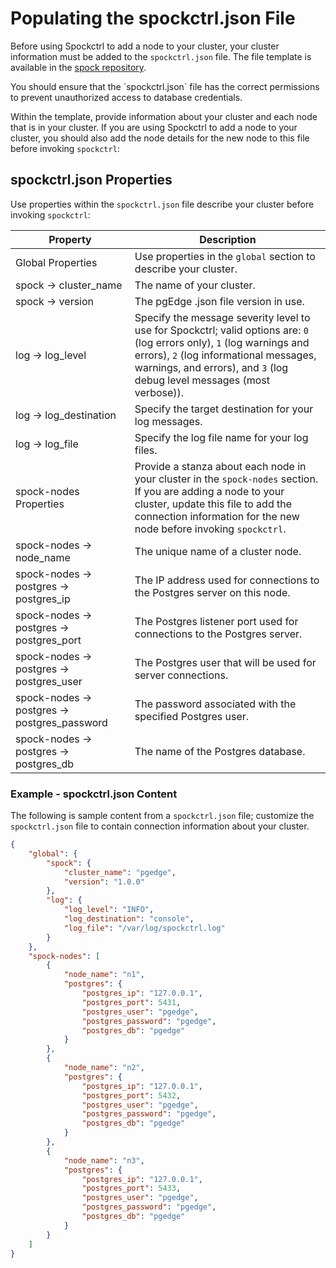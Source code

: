 # Populating the spockctrl.json File

Before using Spockctrl to add a node to your cluster, your cluster information must be added to the `spockctrl.json` file.  The file template is available in the [spock repository](https://github.com/pgEdge/spock/blob/main/utils/spockctrl/spockctrl.json).


<Callout type="warning">
You should ensure that the `spockctrl.json` file has the correct permissions to prevent unauthorized access to database credentials.
</Callout>

Within the template, provide information about your cluster and each node that is in your cluster.  If you are using Spockctrl to add a node to your cluster, you should also add the node details for the new node to this file before invoking `spockctrl`:

## spockctrl.json Properties

Use properties within the `spockctrl.json` file describe your cluster before invoking `spockctrl`:

| Property | Description |
|----------|-------------|
| Global Properties | Use properties in the `global` section to describe your cluster. |
| spock -> cluster_name | The name of your cluster. |
| spock -> version | The pgEdge .json file version in use. |
| log -> log_level | Specify the message severity level to use for Spockctrl; valid options are: `0` (log errors only), `1` (log warnings and errors), `2` (log informational messages, warnings, and errors), and `3` (log debug level messages (most verbose)). |
| log -> log_destination | Specify the target destination for your log messages. |
| log -> log_file | Specify the log file name for your log files. |
| spock-nodes Properties | Provide a stanza about each node in your cluster in the `spock-nodes` section.  If you are adding a node to your cluster, update this file to add the connection information for the new node before invoking `spockctrl`. |
| spock-nodes -> node_name | The unique name of a cluster node. |
| spock-nodes -> postgres -> postgres_ip | The IP address used for connections to the Postgres server on this node. |
| spock-nodes -> postgres -> postgres_port | The Postgres listener port used for connections to the Postgres server. |
| spock-nodes -> postgres -> postgres_user | The Postgres user that will be used for server connections. |
| spock-nodes -> postgres -> postgres_password | The password associated with the specified Postgres user. |
| spock-nodes -> postgres -> postgres_db | The name of the Postgres database. |

### Example - spockctrl.json Content

The following is sample content from a `spockctrl.json` file; customize the `spockctrl.json` file to contain connection information about your cluster.

```json
{
    "global": {
        "spock": {
            "cluster_name": "pgedge",
            "version": "1.0.0"
        },
        "log": {
            "log_level": "INFO",
            "log_destination": "console",
            "log_file": "/var/log/spockctrl.log"
        }
    },
    "spock-nodes": [
        {
            "node_name": "n1",
            "postgres": {
                "postgres_ip": "127.0.0.1",
                "postgres_port": 5431,
                "postgres_user": "pgedge",
                "postgres_password": "pgedge",
                "postgres_db": "pgedge"
            }
        },
        {
            "node_name": "n2",
            "postgres": {
                "postgres_ip": "127.0.0.1",
                "postgres_port": 5432,
                "postgres_user": "pgedge",
                "postgres_password": "pgedge",
                "postgres_db": "pgedge"
            }
        },
        {
            "node_name": "n3",
            "postgres": {
                "postgres_ip": "127.0.0.1",
                "postgres_port": 5433,
                "postgres_user": "pgedge",
                "postgres_password": "pgedge",
                "postgres_db": "pgedge"
            }
        }
    ]
}
```
